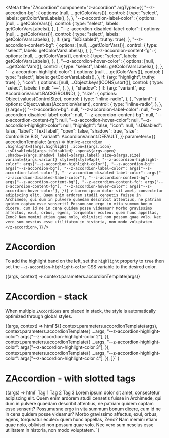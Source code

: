 
<Meta
  title="ZAccordion"
  component="z-accordion"
  argTypes={{
    "--z-accordion-bg": {
      options: [null, ...getColorVars()],
      control: {
        type: "select",
        labels: getColorVarsLabels(),
      },
    },
    "--z-accordion-label-color": {
      options: [null, ...getColorVars()],
      control: {
        type: "select",
        labels: getColorVarsLabels(),
      },
    },
    "--z-accordion-disabled-label-color": {
      options: [null, ...getColorVars()],
      control: {
        type: "select",
        labels: getColorVarsLabels(),
      },
      if: {arg: "isDisabled", truthy: true},
    },
    "--z-accordion-content-bg": {
      options: [null, ...getColorVars()],
      control: {
        type: "select",
        labels: getColorVarsLabels(),
      },
    },
    "--z-accordion-content-fg": {
      options: [null, ...getColorVars()],
      control: {
        type: "select",
        labels: getColorVarsLabels(),
      },
    },
    "--z-accordion-hover-color": {
      options: [null, ...getColorVars()],
      control: {
        type: "select",
        labels: getColorVarsLabels(),
      },
    },
    "--z-accordion-highlight-color": {
      options: [null, ...getColorVars()],
      control: {
        type: "select",
        labels: getColorVarsLabels(),
      },
      if: {arg: "highlight", truthy: true},
    },
    "icon": {
      options: [null, ...Object.keys(ICONS).sort()],
      control: {
        type: "select",
        labels: {
          null: "—",
        },
      },
    },
    "shadow": {
      if: {arg: "variant", eq: AccordionVariant.BACKGROUND},
    },
    "size": {
      options: Object.values(ControlSize),
      control: {
        type: "inline-radio",
      },
    },
    "variant": {
      options: Object.values(AccordionVariant),
      control: {
        type: "inline-radio",
      },
    },
  }}
  args={{
    "--z-accordion-bg": null,
    "--z-accordion-label-color": null,
    "--z-accordion-disabled-label-color": null,
    "--z-accordion-content-bg": null,
    "--z-accordion-content-fg": null,
    "--z-accordion-hover-color": null,
    "--z-accordion-highlight-color": null,
    "highlight": false,
    "icon": null,
    "isDisabled": false,
    "label": "Text label",
    "open": false,
    "shadow": true,
    "size": ControlSize.BIG,
    "variant": AccordionVariant.DEFAULT,
  }}
  parameters={{
    accordionTemplate: (args) => html`<z-accordion
      .highlight=${args.highlight}
      .icon=${args.icon}
      .isDisabled=${args.isDisabled}
      .open=${args.open}
      .shadow=${args.shadow}
      label=${args.label}
      size=${args.size}
      variant=${args.variant}
      style=${styleMap({
        "--z-accordion-highlight-color": args["--z-accordion-highlight-color"],
        "--z-accordion-bg": args["--z-accordion-bg"],
        "--z-accordion-label-color": args["--z-accordion-label-color"],
        "--z-accordion-disabled-label-color": args["--z-accordion-disabled-label-color"],
        "--z-accordion-content-bg": args["--z-accordion-content-bg"],
        "--z-accordion-content-fg": args["--z-accordion-content-fg"],
        "--z-accordion-hover-color": args["--z-accordion-hover-color"],
      })}
    >
      Lorem ipsum dolor sit amet, consectetur adipiscing elit. Quem enim ardorem studii censetis fuisse in Archimede,
      qui dum in pulvere quaedam describit attentius, ne patriam quidem captam esse senserit? Possumusne ergo in vita
      summum bonum dicere, cum id ne in cena quidem posse videamur? Morbo gravissimo affectus, exul, orbus, egens,
      torqueatur eculeo: quem hunc appellas, Zeno? Nam memini etiam quae nolo, oblivisci non possum quae volo. Nec vero
      sum nescius esse utilitatem in historia, non modo voluptatem.
    </z-accordion>`,
  }}
/>

# ZAccordion

To add the highlight band on the left, set the `highlight` property to `true` then set the `--z-accordion-highlight-color` CSS variable to the desired color.

<Canvas>
  <Story name="ZAccordion">{(args, context) => context.parameters.accordionTemplate(args)}</Story>
</Canvas>

# ZAccordion - stack

When multiple `ZAccordion`s are placed in stack, the style is automatically optimized through global styles.

<Canvas>
  <Story
    name="stack"
    argTypes={{
      "--z-accordion-highlight-color 2": {
        options: [null, ...getColorVars()],
        control: {
          type: "select",
          labels: getColorVarsLabels(),
        },
        if: {arg: "highlight", truthy: true},
      },
      "--z-accordion-highlight-color 3": {
        options: [null, ...getColorVars()],
        control: {
          type: "select",
          labels: getColorVarsLabels(),
        },
        if: {arg: "highlight", truthy: true},
      },
      "--z-accordion-highlight-color 4": {
        options: [null, ...getColorVars()],
        control: {
          type: "select",
          labels: getColorVarsLabels(),
        },
        if: {arg: "highlight", truthy: true},
      },
    }}
    args={{
      "--z-accordion-highlight-color 2": null,
      "--z-accordion-highlight-color 3": null,
      "--z-accordion-highlight-color 4": null,
      "isDisabled": false,
    }}
    parameters={{
      controls: {exclude: ["open"]},
    }}
  >
    {(args, context) =>
      html`${[
        context.parameters.accordionTemplate(args),
        context.parameters.accordionTemplate({
          ...args,
          "--z-accordion-highlight-color": args["--z-accordion-highlight-color 2"],
        }),
        context.parameters.accordionTemplate({
          ...args,
          "--z-accordion-highlight-color": args["--z-accordion-highlight-color 3"],
        }),
        context.parameters.accordionTemplate({
          ...args,
          "--z-accordion-highlight-color": args["--z-accordion-highlight-color 4"],
        }),
      ]}`
    }
  </Story>
</Canvas>

# ZAccordion - with slotted tags

<Canvas>
  <Story name="with tags">
    {(args) => html`
      <z-accordion
        .highlight=${args.highlight}
        .icon=${args.icon}
        .isDisabled=${args.isDisabled}
        .open=${args.open}
        .shadow=${args.shadow}
        label=${args.label}
        size=${args.size}
        variant=${args.variant}
        style=${styleMap({
          "--z-accordion-highlight-color": args["--z-accordion-highlight-color"],
          "--z-accordion-bg": args["--z-accordion-bg"],
          "--z-accordion-label-color": args["--z-accordion-label-color"],
          "--z-accordion-disabled-label-color": args["--z-accordion-disabled-label-color"],
          "--z-accordion-content-bg": args["--z-accordion-content-bg"],
          "--z-accordion-content-fg": args["--z-accordion-content-fg"],
          "--z-accordion-hover-color": args["--z-accordion-hover-color"],
        })}
      >
        <z-tag slot="tag">Tag 1</z-tag>
        <z-tag slot="tag">Tag 2</z-tag>
        <z-tag slot="tag">Tag 3</z-tag>
        Lorem ipsum dolor sit amet, consectetur adipiscing elit. Quem enim ardorem studii censetis fuisse in Archimede,
        qui dum in pulvere quaedam describit attentius, ne patriam quidem captam esse senserit? Possumusne ergo in vita
        summum bonum dicere, cum id ne in cena quidem posse videamur? Morbo gravissimo affectus, exul, orbus, egens,
        torqueatur eculeo: quem hunc appellas, Zeno? Nam memini etiam quae nolo, oblivisci non possum quae volo. Nec
        vero sum nescius esse utilitatem in historia, non modo voluptatem.
      </z-accordion>
    `}
  </Story>
</Canvas>

<ArgsTable of="z-accordion" />
